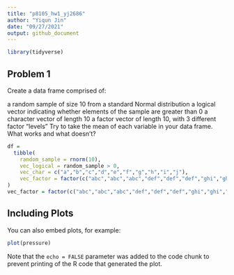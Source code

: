 ```yaml
---
title: "p8105_hw1_yj2686"
author: "Yiqun Jin"
date: "09/27/2021"
output: github_document
---
```


```r
library(tidyverse)
```

## Problem 1

Create a data frame comprised of:

a random sample of size 10 from a standard Normal distribution
a logical vector indicating whether elements of the sample are greater than 0
a character vector of length 10
a factor vector of length 10, with 3 different factor “levels”
Try to take the mean of each variable in your data frame. What works and what doesn’t?

```r
df = 
  tibble(
    random_sample = rnorm(10),
    vec_logical = random_sample > 0,
    vec_char = c("a","b","c","d","e","f","g","h","i","j"),
    vec_factor = factor(c("abc","abc","abc","def","def","def","ghi","ghi","ghi","ghi"))
)
vec_factor = factor(c("abc","abc","abc","def","def","def","ghi","ghi","ghi","ghi"))
```

## Including Plots

You can also embed plots, for example:

```r
plot(pressure)
```

Note that the `echo = FALSE` parameter was added to the code chunk to prevent printing of the R code that generated the plot.
